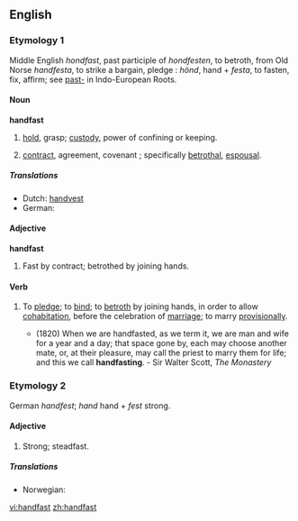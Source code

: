 ==English==
===Etymology 1===
Middle English ''hondfast'', past participle of ''hondfesten'', to betroth, from Old Norse ''handfesta'', to strike a bargain, pledge  : ''hönd'', hand + ''festa'', to fasten, fix, affirm; see [[past-]] in Indo-European Roots.

====Noun====
'''handfast''' 
# {{obsolete}} [[hold]], grasp; [[custody]], power of confining or keeping.  
# {{obsolete}} [[contract]], agreement, covenant ; specifically [[betrothal]], [[espousal]].

=====Translations=====
{{trans-top|contract}}
* Dutch: [[handvest]] {{n}}
* German: {{t|de|Handfest|n}}
{{trans-mid}}
{{trans-bottom}}

====Adjective====
'''handfast'''
# {{obsolete}} Fast by contract; betrothed by joining hands.

====Verb====
{{en-verb}}
# {{transitive}} To [[pledge]]; to [[bind]]; to [[betroth]] by joining hands, in order to allow [[cohabitation]], before the celebration of [[marriage]]; to marry [[provisionally]].
#* (1820) When we are handfasted, as we term it, we are man and wife for a year and a day; that space gone by, each may choose another mate, or, at their pleasure, may call the priest to marry them for life; and this we call '''handfasting'''. - Sir Walter Scott, ''The Monastery''

===Etymology 2===
German ''handfest''; ''hand'' hand + ''fest'' strong.

====Adjective====
{{en-adj}}
# {{rare}} Strong; steadfast.

=====Translations=====
{{trans-top|strong; steadfast}}
*Norwegian: {{t-|no|håndfast}}
{{trans-mid}}
{{trans-bottom}}

[[vi:handfast]]
[[zh:handfast]]